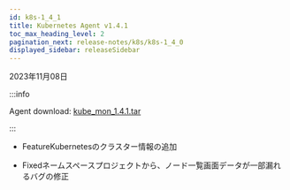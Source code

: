 ```yaml
---
id: k8s-1_4_1
title: Kubernetes Agent v1.4.1
toc_max_heading_level: 2
pagination_next: release-notes/k8s/k8s-1_4_0
displayed_sidebar: releaseSidebar
---
```


2023年11月08日

:::info

Agent download: [kube_mon_1.4.1.tar](https://repo.whatap.io/docker/kube_mon_1.4.1.tar)

:::

- <Status>Feature</Status>Kubernetesのクラスター情報の追加

- <Status>Fixed</Status>ネームスペースプロジェクトから、ノード一覧画面データが一部漏れるバグの修正
